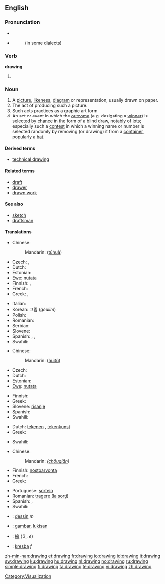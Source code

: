 ==English==

===Pronunciation===
{{wikipedia}}
* {{audio|en-us-drawing.ogg|Audio (US)}}
* {{IPA|/ˈdɹɑ.ɪŋ(g)/|/ˈdɹɔ.ɪŋ(g)/|/ˈdɹɑɹɪŋ(g)/|/ˈdɹɔɹɪŋ(g)/|lang=en}}
*: {{rhymes|ɔːɪŋ}}
*: {{rhymes|ɔːrɪŋ}} (in some dialects)

===Verb===
'''drawing'''

# {{present participle of|[[draw]]}}

===Noun===
{{en-noun}}

# A [[picture]], [[likeness]], [[diagram]] or representation, usually drawn on paper.
# The act of producing such a picture.
# Such acts practices as a graphic art form
# An act or event in which the [[outcome]] (e.g. desigating a [[winner]]) is selected by [[chance]] in the form of a blind draw, notably of [[lot]]s; especially such a [[contest]] in which a winning name or number is selected randomly by removing (or drawing) it from a [[container]], popularly a [[hat]].

====Derived terms====
* [[technical drawing]]

====Related terms====
* [[draft]]
* [[drawer]]
* [[drawn work]]

====See also====
* [[sketch]]
* [[draftsman]]

====Translations====
{{trans-top|picture, likeness, diagram or representation}}
* Chinese:
*: Mandarin: {{zh-ts|[[圖]][[畫]]|[[图]][[画]]}} ([[tú]][[huà]])
* Czech: {{t-|cs|kresba|f}},  {{t-|cs|nákres|m}}
* Dutch: {{t+|nl|tekening}}
* Estonian: {{t+|et|joonistus}}
* [[Ewe]]: [[nutata]]
* Finnish: {{t-|fi|piirros}}, {{t+|fi|piirustus}}
* French: {{t+|fr|dessin|m}}
* Greek: {{t+|el|σχέδιο|n|tr=skhédio}},  {{t|el|σχεδίασμα|n|tr=skhedíasma}}
{{trans-mid}}
* Italian: {{t+|it|disegno|m}}
* Korean: 그림 (''geulim'')
* Polish: {{t-|pl|rysunek|m}}
* Romanian: {{t-|ro|desen|n}}
* Serbian: {{t-|sr|crtež|m}}
* Slovene: {{t+|sl|risba|f}}
* Spanish: {{t-|es|dibujo|m}}, {{t-|es|esquema|m}}, {{t+|es|croquis|m}}
* Swahili: {{t+|sw|mchoro|xs=Swahili}}
{{trans-bottom}}

{{trans-top|act of producing a picture}}
* Chinese:
*: Mandarin: {{zh-ts|[[繪]][[圖]]|[[绘]][[图]]}} ([[huì]][[tú]])
* Czech: {{t-|cs|kresba|f}}
* Dutch: {{t+|nl|tekenen|n}}
* Estonian: {{t+|et|joonistamine}}
* [[Ewe]]: [[nutata]]
{{trans-mid}}
* Finnish: {{t-|fi|piirtäminen}}
* Greek: {{t|el|σχεδίαση|f|tr=σχεδίαση}}
* Slovene: [[risanje]] {{n}}
* Spanish: {{t+|es|dibujar}}
* Swahili: {{t+|sw|mchoro|xs=Swahili}}
{{trans-bottom}}

{{trans-top|graphic art form}}
* Dutch: [[tekenen]] {{n}}, [[tekenkunst]]
* Greek: {{t+|el|σχέδιο|n|tr=skhédio}}
{{trans-mid}}
* Swahili: {{t+|sw|mchoro|xs=Swahili}}
{{trans-bottom}}

{{trans-top|action where the outcome is selected by chance using a draw}}
* Chinese:
*: Mandarin: {{zh-ts|[[抽]][[籤]]|[[抽]][[签]]}} ''([[chōu]][[qiān]])''
* Finnish: [[nostoarvonta]]
* French: {{t+|fr|pige|f}}
* Greek: {{t|el|κλήρωση|f|tr=klírosi}}
{{trans-mid}}
* Portuguese: [[sorteio]] {{m}}
* Romanian: [[tragere (la sorţi)]] {{f}}
* Spanish: {{t-|es|sorteo|m}}, {{t-|es|rifa|f}}
* Swahili: {{t+|sw|mchoro|xs=Swahili}}
{{trans-bottom}}

{{checktrans-top}}
* {{ttbc|French}}: [[dessin]] ''m''
* {{ttbc|Indonesian}}: [[gambar]], [[lukis|lukisan]]
{{checktrans-mid}}
* {{ttbc|Japanese}}: [[絵]] (え, ''e'')
* {{ttbc|Slovak}}: [[kresba]] ''f''
{{checktrans-bottom}}

[[Category:Visualization]]

[[zh-min-nan:drawing]]
[[et:drawing]]
[[fr:drawing]]
[[io:drawing]]
[[id:drawing]]
[[it:drawing]]
[[sw:drawing]]
[[ku:drawing]]
[[hu:drawing]]
[[nl:drawing]]
[[no:drawing]]
[[ru:drawing]]
[[simple:drawing]]
[[fi:drawing]]
[[ta:drawing]]
[[te:drawing]]
[[vi:drawing]]
[[zh:drawing]]